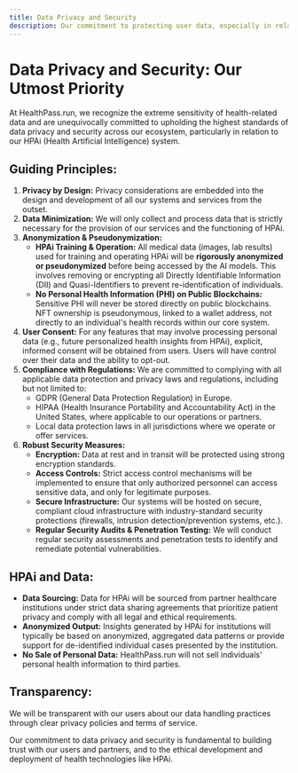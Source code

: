 ```yaml
---
title: Data Privacy and Security
description: Our commitment to protecting user data, especially in relation to HPAi and healthcare information.
---
```


# Data Privacy and Security: Our Utmost Priority

At HealthPass.run, we recognize the extreme sensitivity of health-related data and are unequivocally committed to upholding the highest standards of data privacy and security across our ecosystem, particularly in relation to our HPAi (Health Artificial Intelligence) system.

## Guiding Principles:

1.  **Privacy by Design:** Privacy considerations are embedded into the design and development of all our systems and services from the outset.
2.  **Data Minimization:** We will only collect and process data that is strictly necessary for the provision of our services and the functioning of HPAi.
3.  **Anonymization & Pseudonymization:**
    *   **HPAi Training & Operation:** All medical data (images, lab results) used for training and operating HPAi will be **rigorously anonymized or pseudonymized** before being accessed by the AI models. This involves removing or encrypting all Directly Identifiable Information (DII) and Quasi-Identifiers to prevent re-identification of individuals.
    *   **No Personal Health Information (PHI) on Public Blockchains:** Sensitive PHI will never be stored directly on public blockchains. NFT ownership is pseudonymous, linked to a wallet address, not directly to an individual's health records within our core system.
4.  **User Consent:** For any features that may involve processing personal data (e.g., future personalized health insights from HPAi), explicit, informed consent will be obtained from users. Users will have control over their data and the ability to opt-out.
5.  **Compliance with Regulations:** We are committed to complying with all applicable data protection and privacy laws and regulations, including but not limited to:
    *   GDPR (General Data Protection Regulation) in Europe.
    *   HIPAA (Health Insurance Portability and Accountability Act) in the United States, where applicable to our operations or partners.
    *   Local data protection laws in all jurisdictions where we operate or offer services.
6.  **Robust Security Measures:**
    *   **Encryption:** Data at rest and in transit will be protected using strong encryption standards.
    *   **Access Controls:** Strict access control mechanisms will be implemented to ensure that only authorized personnel can access sensitive data, and only for legitimate purposes.
    *   **Secure Infrastructure:** Our systems will be hosted on secure, compliant cloud infrastructure with industry-standard security protections (firewalls, intrusion detection/prevention systems, etc.).
    *   **Regular Security Audits & Penetration Testing:** We will conduct regular security assessments and penetration tests to identify and remediate potential vulnerabilities.

## HPAi and Data:

*   **Data Sourcing:** Data for HPAi will be sourced from partner healthcare institutions under strict data sharing agreements that prioritize patient privacy and comply with all legal and ethical requirements.
*   **Anonymized Output:** Insights generated by HPAi for institutions will typically be based on anonymized, aggregated data patterns or provide support for de-identified individual cases presented by the institution.
*   **No Sale of Personal Data:** HealthPass.run will not sell individuals' personal health information to third parties.

## Transparency:

We will be transparent with our users about our data handling practices through clear privacy policies and terms of service.

Our commitment to data privacy and security is fundamental to building trust with our users and partners, and to the ethical development and deployment of health technologies like HPAi.